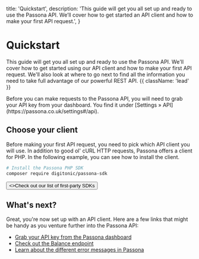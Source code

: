   title: 'Quickstart',
  description:
    'This guide will get you all set up and ready to use the Passona API. We’ll cover how to get started an API client and how to make your first API request.',
}

# Quickstart

This guide will get you all set up and ready to use the Passona API. We'll cover how to get started using our API client and how to make your first API request. We'll also look at where to go next to find all the information you need to take full advantage of our powerful REST API. {{ className: 'lead' }}

<Note>
  Before you can make requests to the Passona API, you will need to grab your
  API key from your dashboard. You find it under [Settings &raquo; API](https://passona.co.uk/settings#/api).
</Note>

## Choose your client

Before making your first API request, you need to pick which API client you will use. In addition to good ol' cURL HTTP requests, Passona offers a client for PHP. In the following example, you can see how to install the client.

<CodeGroup>

```bash {{ language: 'php' }}
# Install the Passona PHP SDK
composer require digitonic/passona-sdk
```

</CodeGroup>

<div className="not-prose">
  <Button href="/sdks" variant="text" arrow="right">
    <>Check out our list of first-party SDKs</>
  </Button>
</div>

## What's next?

Great, you're now set up with an API client. Here are a few links that might be handy as you venture further into the Passona API:

- [Grab your API key from the Passona dashboard](https://passona.co.uk/settings#/api)
- [Check out the Balance endpoint](/balance)
- [Learn about the different error messages in Passona](/errors)
